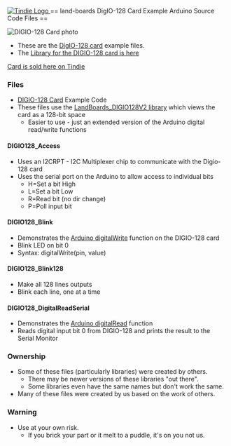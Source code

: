 <a href="https://www.tindie.com/products/land_boards/64128-channel-digital-io-card-digio-128/" >
<img src="http://land-boards.com/tindie/tindie-larges-v2.png" alt="Tindie Logo">
</img></a> == land-boards DigIO-128 Card Example Arduino Source Code Files ==

<img src="http://land-boards.com/blwiki/images/2/26/DIGIO-128-X3-CCA_5847-640px.jpg" alt="DIGIO-128 Card photo"></img>

* These are the [http://land-boards.com/blwiki/index.php?title=DIGIO-128 DigIO-128 card] example files.
* The [https://github.com/douggilliland/lb-Arduino-Code/tree/master/libraries/LandBoards_Digio128V2 Library for the DIGIO-128 card is here]

[https://www.tindie.com/products/land_boards/64128-channel-digital-io-card-digio-128/ Card is sold here on Tindie]

=== Files ===

* [http://land-boards.com/blwiki/index.php?title=DIGIO-128 DIGIO-128 Card] Example Code
* These files use the [https://github.com/douggilliland/lb-Arduino-Code/tree/master/libraries/LandBoards_Digio128V2 LandBoards_DIGIO128V2 library] which views the card as a 128-bit space
** Easier to use - just an extended version of the Arduino digital read/write functions

==== DIGIO128_Access ====

* Uses an I2CRPT - I2C Multiplexer chip to communicate with the Digio-128 card
* Uses the serial port on the Arduino to allow access to individual bits
** H=Set a bit High
** L=Set a bit Low
** R=Read bit (no dir change)
** P=Poll input bit

==== DIGIO128_Blink ====

* Demonstrates the [https://www.arduino.cc/reference/en/language/functions/digital-io/digitalwrite/ Arduino digitalWrite] function on the DIGIO-128 card
* Blink LED on bit 0
* Syntax: digitalWrite(pin, value)

==== DIGIO128_Blink128 ====

* Make all 128 lines outputs
* Blink each line, one at a time

==== DIGIO128_DigitalReadSerial ====

* Demonstrates the [https://www.arduino.cc/reference/en/language/functions/digital-io/digitalread/ Arduino digitalRead] function
* Reads digital input bit 0 from DIGIO-128 and prints the result to the Serial Monitor

=== Ownership ===

* Some of these files (particularly libraries) were created by others.
** There may be newer versions of these libraries "out there".
** Some libraries even have the same names but don't work the same.
* Many of these files were created by us based on the work of others.

=== Warning ===

* Use at your own risk.
** If you brick your part or it melt to a puddle, it's on you not us.
